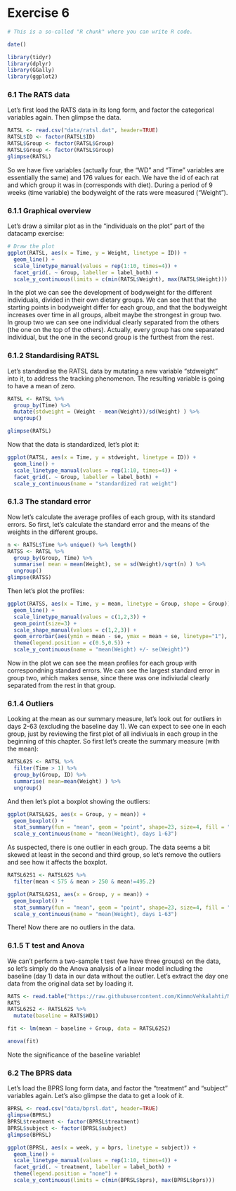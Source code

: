 
# Exercise 6

```r
# This is a so-called "R chunk" where you can write R code.

date()

```

```r
library(tidyr)
library(dplyr)
library(GGally)
library(ggplot2)
```


### 6.1 The RATS data


Let's first load the RATS data in its long form, and factor the categorical variables again. Then glimpse the data.

```r
RATSL <- read.csv("data/ratsl.dat", header=TRUE)
RATSL$ID <- factor(RATSL$ID)
RATSL$Group <- factor(RATSL$Group)
RATSL$Group <- factor(RATSL$Group)
glimpse(RATSL)
```
So we have five variables (actually four, the "WD" and "Time" variables are essentially the same) and 176 values for each. We have the id of each rat and which group it was in (corresponds with diet). During a period of 9 weeks (time variable) the bodyweight of the rats were measured ("Weight"). 

### 6.1.1 Graphical overview
Let's draw a similar plot as in the "individuals on the plot" part of the datacamp exercise:

```r

# Draw the plot
ggplot(RATSL, aes(x = Time, y = Weight, linetype = ID)) +
  geom_line() +
  scale_linetype_manual(values = rep(1:10, times=4)) +
  facet_grid(. ~ Group, labeller = label_both) + 
  scale_y_continuous(limits = c(min(RATSL$Weight), max(RATSL$Weight)))
```
In the plot we can see the development of bodyweight for the different individuals, divided in their own dietary groups. We can see that that the starting points in bodyweight differ for each group, and that the bodyweight increases over time in all groups, albeit maybe the strongest in group two. In group two we can see one individual clearly separated from the others (the one on the top of the others).  Actually, every group has one separated individual, but the one in the second group is the furthest from the rest. 

### 6.1.2 Standardising RATSL

Let's standardise the RATSL data by mutating a new variable "stdweight" into it, to address the tracking phenomenon. The resulting variable is going to have a mean of zero. 

```r
RATSL <- RATSL %>%
  group_by(Time) %>%
  mutate(stdweight = (Weight - mean(Weight))/sd(Weight) ) %>%
  ungroup()

glimpse(RATSL)
```
Now that the data is standardized, let's plot it:

```r
ggplot(RATSL, aes(x = Time, y = stdweight, linetype = ID)) +
  geom_line() +
  scale_linetype_manual(values = rep(1:10, times=4)) +
  facet_grid(. ~ Group, labeller = label_both) +
  scale_y_continuous(name = "standardized rat weight")

```
### 6.1.3 The standard error

Now let's calculate the average profiles of each group, with its standard errors. So first, let's calculate the standard error and the means of the weights in the different groups.

```r
n <- RATSL$Time %>% unique() %>% length()
RATSS <- RATSL %>%
  group_by(Group, Time) %>%
  summarise( mean = mean(Weight), se = sd(Weight)/sqrt(n) ) %>%
  ungroup()
glimpse(RATSS)

```
Then let's plot the profiles: 

```r
ggplot(RATSS, aes(x = Time, y = mean, linetype = Group, shape = Group)) +
  geom_line() +
  scale_linetype_manual(values = c(1,2,3)) +
  geom_point(size=3) +
  scale_shape_manual(values = c(1,2,3)) +
  geom_errorbar(aes(ymin = mean - se, ymax = mean + se, linetype="1"), width=0.3) +
  theme(legend.position = c(0.5,0.5)) +
  scale_y_continuous(name = "mean(Weight) +/- se(Weight)")
```
Now in the plot we can see the mean profiles for each group with correspondning standard errors. We can see the largest standard error in group two, which makes sense, since there was one indiviudal clearly separated from the rest in that group. 

### 6.1.4 Outliers

Looking at the mean as our summary measure, let's look out for outliers in days 2-63 (excluding the baseline day 1). We can expect to see one in each group, just by reviewing the first plot of all indiviuals in each group in the beginning of this chapter. So first let's create the summary measure (with the mean):

```r
RATSL62S <- RATSL %>%
  filter(Time > 1) %>%
  group_by(Group, ID) %>%
  summarise( mean=mean(Weight) ) %>%
  ungroup()

```
And then let's plot a boxplot showing the outliers:

```r
ggplot(RATSL62S, aes(x = Group, y = mean)) +
  geom_boxplot() +
  stat_summary(fun = "mean", geom = "point", shape=23, size=4, fill = "white") +
  scale_y_continuous(name = "mean(Weight), days 1-63")
```
As suspected, there is one outlier in each group. The data seems a bit skewed at least in the second and third group, so let's remove the outliers and see how it affects the boxplot.

```r
RATSL62S1 <- RATSL62S %>%
  filter(mean < 575 & mean > 250 & mean!=495.2)

ggplot(RATSL62S1, aes(x = Group, y = mean)) +
  geom_boxplot() +
  stat_summary(fun = "mean", geom = "point", shape=23, size=4, fill = "white") +
  scale_y_continuous(name = "mean(Weight), days 1-63")
```
There! Now there are no outliers in the data. 

### 6.1.5 T test and Anova

We can't perform a two-sample t test (we have three groups) on the data, so let's simply do the Anova analysis of a linear model including the baseline (day 1) data in our data without the outlier. Let's extract the day one data from the original data set by loading it. 

```r
RATS <- read.table("https://raw.githubusercontent.com/KimmoVehkalahti/MABS/master/Examples/data/rats.txt", header = TRUE, sep = '\t')
RATS
RATSL62S2 <- RATSL62S %>%
  mutate(baseline = RATS$WD1)

fit <- lm(mean ~ baseline + Group, data = RATSL62S2)

anova(fit)
```
Note the significance of the baseline variable!

### 6.2 The BPRS data

Let's load the BPRS long form data, and factor the "treatment" and "subject" variables again. Let's also glimpse the data to get a look of it.

```r
BPRSL <- read.csv("data/bprsl.dat", header=TRUE)
glimpse(BPRSL)
BPRSL$treatment <- factor(BPRSL$treatment)
BPRSL$subject <- factor(BPRSL$subject)
glimpse(BPRSL)
```

```r
ggplot(BPRSL, aes(x = week, y = bprs, linetype = subject)) +
  geom_line() +
  scale_linetype_manual(values = rep(1:10, times=4)) +
  facet_grid(. ~ treatment, labeller = label_both) +
  theme(legend.position = "none") + 
  scale_y_continuous(limits = c(min(BPRSL$bprs), max(BPRSL$bprs)))
```

